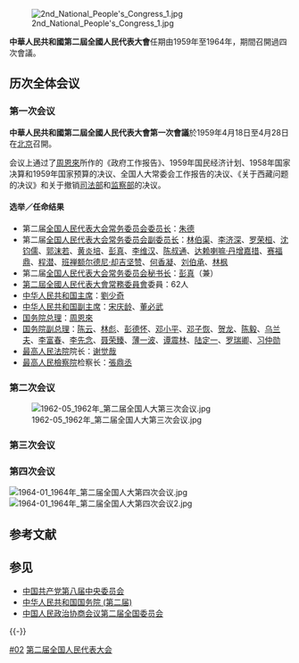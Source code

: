 {{Infobox National People's Congress
| 人大届次 = 二
| 政协届次 = 
| 地方政区 = 
| 年代 = 1960
| 任期开始 = 1959年4月
| 任期结束 = 1964年12月
| 常务主席 = [[朱德|朱德]]、{{Box|[[林伯渠|林伯渠]]}}、{{Box|[[李济深|李济深]]}}、{{Box|[[朱德|朱德]]}}、{{Box|[[沈钧儒|沈钧儒]]}}、[[郭沫若|郭沫若]]、[[黄炎培|黄炎培]]、[[彭真|彭真]]、[[李维汉|李维汉]]、[[陈叔通|陈叔通]]、<del>[[达赖喇嘛·丹增嘉措|达赖喇嘛·丹增嘉措]]</del>、[[赛福鼎|赛福鼎]]、[[程潜|程潜]]、[[班禅额尔德尼·却吉坚赞|班禅额尔德尼·却吉坚赞]]、[[何香凝|何香凝]]、[[刘伯承|刘伯承]]、[[林枫|林枫]]
| 委员长 = [[朱德|朱德]]
| 秘书长 = [[彭真|彭真]]
| 人大代表 = 3040
| 人大常委 = 97
| 会期始1 = 1959年4月18日
| 会期终1 =4月28日
| 会期始2= 1960年3月30日
| 会期终2 = 4月10日
| 会期始3 = 1962年3月27日
| 会期终3 = 4月16日
| 会期始4 = 1963年11月17日
| 会期终4= 12月3日
| 上次会议 = [[第一届全国人民代表大会|第一届]]
| 下次会议 = [[第三届全国人民代表大会|第三届]]
}}
[[File:2nd_National_People's_Congress_1.jpg|thumb]]

'''中華人民共和國第二屆全國人民代表大會'''任期由1959年至1964年，期間召開過四次會議。

== 历次全体会议 ==
=== 第一次会议===
'''中華人民共和國第二屆全國人民代表大會第一次會議'''於1959年4月18日至4月28日在[[北京|北京]]召開。

会议上通过了[[周恩來|周恩來]]所作的《政府工作报告》、1959年国民经济计划、1958年国家决算和1959年国家预算的决议、全国人大常委会工作报告的决议、《关于西藏问题的决议》和关于撤销[[中华人民共和国司法部|司法部]]和[[中华人民共和国监察部|监察部]]的决议。

==== 选举／任命结果 ====
*第二届[[全国人民代表大会常务委员会委员长|全国人民代表大会常务委员会委员长]]：[[朱德|朱德]]
*第二届[[全国人民代表大会常务委员会副委员长|全国人民代表大会常务委员会副委员长]]：[[林伯渠|林伯渠]]、[[李济深|李济深]]、[[罗荣桓|罗荣桓]]、[[沈钧儒|沈钧儒]]、[[郭沫若|郭沫若]]、[[黄炎培|黄炎培]]、[[彭真|彭真]]、[[李维汉|李维汉]]、[[陈叔通|陈叔通]]、[[达赖喇嘛·丹增嘉措|达赖喇嘛·丹增嘉措]]、[[赛福鼎|赛福鼎]]、[[程潜|程潜]]、[[班禅额尔德尼·却吉坚赞|班禅额尔德尼·却吉坚赞]]、[[何香凝|何香凝]]、[[刘伯承|刘伯承]]、[[林枫|林枫]]
*第二届[[全国人民代表大会常务委员会秘书长|全国人民代表大会常务委员会秘书长]]：[[彭真|彭真]]（兼）
*[[第二屆全國人民代表大會常務委員會|第二屆全國人民代表大會常務委員會]]委員：62人
*[[中华人民共和国主席|中华人民共和国主席]]：[[劉少奇|劉少奇]]
*[[中华人民共和国副主席|中华人民共和国副主席]]：[[宋庆龄|宋庆龄]]、[[董必武|董必武]]
*[[中华人民共和国国务院总理|国务院总理]]：[[周恩來|周恩來]]
*[[中华人民共和国国务院副总理|国务院副总理]]：[[陈云|陈云]]、[[林彪|林彪]]、[[彭德怀|彭德怀]]、[[邓小平|邓小平]]、[[邓子恢|邓子恢]]、[[贺龙|贺龙]]、[[陈毅|陈毅]]、[[乌兰夫|乌兰夫]]、[[李富春|李富春]]、[[李先念|李先念]]、[[聂荣臻|聂荣臻]]、[[薄一波|薄一波]]、[[谭震林|谭震林]]、[[陆定一|陆定一]]、[[罗瑞卿|罗瑞卿]]、[[习仲勋|习仲勋]]
*[[中华人民共和国最高人民法院|最高人民法院]]院长：[[谢觉哉|谢觉哉]]
*[[中华人民共和国最高人民检察院|最高人民檢察院]]检察长：[[張鼎丞|張鼎丞]]

=== 第二次会议 ===
[[File:1962-05_1962年_第二届全国人大第三次会议.jpg|thumb]]
=== 第三次会议 ===

=== 第四次会议 ===
[[File:1964-01_1964年_第二届全国人大第四次会议.jpg|thumb]]
[[File:1964-01_1964年_第二届全国人大第四次会议2.jpg|thumb]]

== 参考文献 ==
{{Reflist}}

== 参见 ==
* [[中国共产党第八届中央委员会|中国共产党第八届中央委员会]]
* [[中华人民共和国国务院_(第二届)|中华人民共和国国务院 (第二届)]]
* [[中国人民政治协商会议第二届全国委员会|中国人民政治协商会议第二届全国委员会]]

{{-}}
{{s-start}}
{{s-off|{{PRC}}中央[[中华人民共和国国家机构列表|国家机构]]}}
{{s-before|[[第一届全国人民代表大会|第一届全国人民代表大会]]}}
{{s-title|[[中华人民共和国|中华人民共和国]][[全国人民代表大会|最高国家权力机关]]|1959年－1964年}}
{{s-after|[[第三届全国人民代表大会|第三届全国人民代表大会]]}}
{{s-end}}
{{NPC}}
{{第二届全国人大代表}}

[[Category:历届全国人民代表大会|#02]]
[[Category:第二届全国人民代表大会|]]